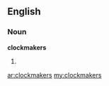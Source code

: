 ==English==

===Noun===
'''clockmakers'''

# {{plural of|[[clockmaker]]}}

[[ar:clockmakers]]
[[my:clockmakers]]